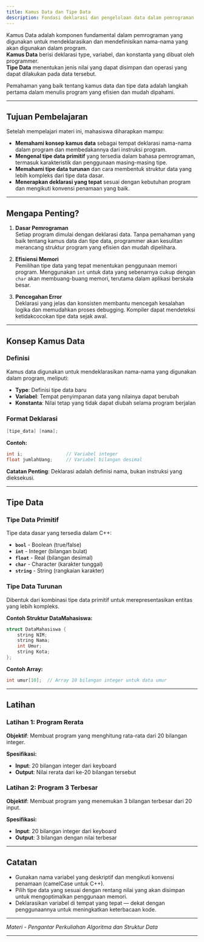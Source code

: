 ```yaml
---
title: Kamus Data dan Tipe Data
description: Fondasi deklarasi dan pengelolaan data dalam pemrograman
---
```


Kamus Data adalah komponen fundamental dalam pemrograman yang digunakan untuk mendeklarasikan dan mendefinisikan nama-nama yang akan digunakan dalam program.  
**Kamus Data** berisi deklarasi type, variabel, dan konstanta yang dibuat oleh programmer.  
**Tipe Data** menentukan jenis nilai yang dapat disimpan dan operasi yang dapat dilakukan pada data tersebut.

Pemahaman yang baik tentang kamus data dan tipe data adalah langkah pertama dalam menulis program yang efisien dan mudah dipahami.

---

## Tujuan Pembelajaran

Setelah mempelajari materi ini, mahasiswa diharapkan mampu:

- **Memahami konsep kamus data** sebagai tempat deklarasi nama-nama dalam program dan membedakannya dari instruksi program.
- **Mengenal tipe data primitif** yang tersedia dalam bahasa pemrograman, termasuk karakteristik dan penggunaan masing-masing tipe.
- **Memahami tipe data turunan** dan cara membentuk struktur data yang lebih kompleks dari tipe data dasar.
- **Menerapkan deklarasi yang tepat** sesuai dengan kebutuhan program dan mengikuti konvensi penamaan yang baik.

---

## Mengapa Penting?

1. **Dasar Pemrograman**  
   Setiap program dimulai dengan deklarasi data. Tanpa pemahaman yang baik tentang kamus data dan tipe data, programmer akan kesulitan merancang struktur program yang efisien dan mudah dipelihara.

2. **Efisiensi Memori**  
   Pemilihan tipe data yang tepat menentukan penggunaan memori program. Menggunakan `int` untuk data yang sebenarnya cukup dengan `char` akan membuang-buang memori, terutama dalam aplikasi berskala besar.

3. **Pencegahan Error**  
   Deklarasi yang jelas dan konsisten membantu mencegah kesalahan logika dan memudahkan proses debugging. Kompiler dapat mendeteksi ketidakcocokan tipe data sejak awal.

---

## Konsep Kamus Data

### Definisi
Kamus data digunakan untuk mendeklarasikan nama-nama yang digunakan dalam program, meliputi:
- **Type**: Definisi tipe data baru
- **Variabel**: Tempat penyimpanan data yang nilainya dapat berubah
- **Konstanta**: Nilai tetap yang tidak dapat diubah selama program berjalan

### Format Deklarasi
```cpp
[tipe_data] [nama];
```

**Contoh:**
```cpp
int i;                // Variabel integer
float jumlahUang;     // Variabel bilangan desimal
```

**Catatan Penting**: Deklarasi adalah definisi nama, bukan instruksi yang dieksekusi.

---

## Tipe Data

### Tipe Data Primitif
Tipe data dasar yang tersedia dalam C++:

- **`bool`** - Boolean (true/false)
- **`int`** - Integer (bilangan bulat)
- **`float`** - Real (bilangan desimal)
- **`char`** - Character (karakter tunggal)
- **`string`** - String (rangkaian karakter)

### Tipe Data Turunan
Dibentuk dari kombinasi tipe data primitif untuk merepresentasikan entitas yang lebih kompleks.

**Contoh Struktur DataMahasiswa:**
```cpp
struct DataMahasiswa {
    string NIM;
    string Nama;
    int Umur;
    string Kota;
};
```

**Contoh Array:**
```cpp
int umur[10];  // Array 10 bilangan integer untuk data umur
```

---

## Latihan

### Latihan 1: Program Rerata
**Objektif**: Membuat program yang menghitung rata-rata dari 20 bilangan integer.

**Spesifikasi:**
- **Input**: 20 bilangan integer dari keyboard
- **Output**: Nilai rerata dari ke-20 bilangan tersebut

### Latihan 2: Program 3 Terbesar
**Objektif**: Membuat program yang menemukan 3 bilangan terbesar dari 20 input.

**Spesifikasi:**
- **Input**: 20 bilangan integer dari keyboard  
- **Output**: 3 bilangan dengan nilai terbesar

---

## Catatan

- Gunakan nama variabel yang deskriptif dan mengikuti konvensi penamaan (camelCase untuk C++).
- Pilih tipe data yang sesuai dengan rentang nilai yang akan disimpan untuk mengoptimalkan penggunaan memori.
- Deklarasikan variabel di tempat yang tepat — dekat dengan penggunaannya untuk meningkatkan keterbacaan kode.

---

*Materi - Pengantar Perkuliahan Algoritma dan Struktur Data*

---